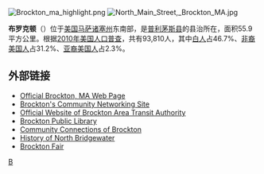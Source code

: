 {{NoteTA
|G1 = USState
|G2 = Unit
}}
{{Infobox Settlement
| name = 布羅克頓<br/>Brockton
| image_skyline = BrocktonCityHall.jpg
| imagesize = 200px
| image_caption = 
| image_flag = 
| image_shield = Seal of Brockton, Massachusetts.svg
| pushpin_map = USA Massachusetts
| pushpin_label_position = bottom
| subdivision_type = 国家
| subdivision_name = {{USA}}
| subdivision_type1 = [[美国行政区划|州]]
| subdivision_name1 = [[马萨诸塞州|马萨诸塞州]]
| subdivision_type2 = [[马萨诸塞州各县列表|县]]
| subdivision_name2 =  [[普利茅斯縣_(麻薩諸塞州)|普利茅斯县]]
|area_magnitude           =
|area_total_km2           = 55.9
|area_total_sq_mi         = 21.6
|area_land_km2            = 55.6
|area_land_sq_mi          = 21.5
|area_water_km2           = 0.3
|area_water_sq_mi         = 0.1
|population_as_of         = 2015
|settlement_type          = [[New_England_town|城镇]]
|population_total         = 95,314
|population_density_km2   = 1,687.2
|population_density_sq_mi = 4,363.3
|elevation_m              = 34
|elevation_ft             = 112
| timezone = [[EST|EST]]
| utc_offset = -5
| timezone_DST = [[EDT|EDT]]
| utc_offset_DST = -4
| latd = 42
| latm = 05
| lats = 00
| latNS = N
| longd = 71
| longm = 01
| longs = 08
| longEW = W
| website = [http://www.brockton.ma.us/ www.brockton.ma.us]
}}
[[File:Brockton_ma_highlight.png|right]]
[[File:North_Main_Street,_Brockton_MA.jpg|right]]

'''布罗克顿'''（{{lang-en|Brockton}}）位于[[美国|美国]][[马萨诸塞州|马萨诸塞州]]东南部，是[[普利茅斯县_(马萨诸塞州)|普利茅斯县]]的县治所在，面积55.9平方公里。根据[[2010年美国人口普查|2010年美国人口普查]]，共有93,810人，其中[[白人|白人]]占46.7%、[[非裔美国人|非裔美国人]]占31.2%、[[亚裔美国人|亚裔美国人]]占2.3%。

== 外部链接 ==
{{commonscat|Brockton, Massachusetts}}
* [https://web.archive.org/web/20080516085746/http://www.ci.brockton.ma.us/ Official Brockton, MA Web Page]
* [http://www.inbrockton.com/ Brockton's Community Networking Site] {{Wayback|url=http://www.inbrockton.com/ |date=20080516120530 }}
* [http://www.ridebat.com/ Official Website of Brockton Area Transit Authority] {{Wayback|url=http://www.ridebat.com/ |date=20080514043440 }}
* [http://www.brocktonpubliclibrary.org/ Brockton Public Library] {{Wayback|url=http://www.brocktonpubliclibrary.org/ |date=20080518113628 }}
* [http://www.ccbrockton.org/ Community Connections of Brockton] {{Wayback|url=http://www.ccbrockton.org/ |date=20080725112325 }}
* [http://freepages.books.rootsweb.com/~blackwell/ma/BridgewaterNorth/chap1.html/ History of North Bridgewater]
* [https://web.archive.org/web/20080430072509/http://www.brocktonfair.com/ Brockton Fair]

{{Massachusetts-stub}}
{{Massachusetts}}
[[Category:马萨诸塞州城市|B]]